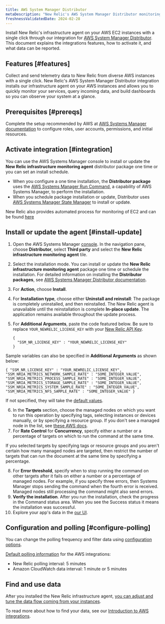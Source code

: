 ```yaml
---
title: AWS System Manager Distributor
metaDescription: "New Relic's AWS System Manager Distributor monitoring integration: what data it reports, and how to enable it."
freshnessValidatedDate: 2024-02-28
---
```



Install New Relic's infrastructure agent on your AWS EC2 instances with a single click through our integration for [AWS System Manager Distributor](https://docs.aws.amazon.com/systems-manager/latest/userguide/distributor.html). This document explains the integrations features, how to activate it, and what data can be reported.

## Features [#features]

Collect and send telemetry data to New Relic from diverse AWS instances with a single click. New Relic's AWS System Manager Distributor integration installs our infrastructure agent on your AWS instances and allows you to quickly monitor your services, query incoming data, and build dashboards so you can observe your system at a glance. 

## Prerequisites [#prereqs]

Complete the setup recommended by AWS at [AWS Systems Manager documentation](https://docs.aws.amazon.com/systems-manager/latest/userguide/systems-manager-setting-up.html) to configure roles, user accounts, permissions, and initial resources.

## Activate integration [#integration]

You can use the AWS Systems Manager console to install or update the **New Relic infrastructure monitoring agent** distributor package one time or you can set an install schedule. 

* When you configure a one time installation, the **Distributor package** uses the [AWS Systems Manager Run Command](https://docs.aws.amazon.com/systems-manager/latest/userguide/run-command.html), a capability of AWS Systems Manager, to perform the installation.
* When you schedule package installation or update, Distributor uses [AWS Systems Manager State Manager](https://docs.aws.amazon.com/systems-manager/latest/userguide/systems-manager-state.html) to install or update.


New Relic also provides automated process for monitoring of EC2 and can be found [here](/whats-new/2023/08/whats-new-08-08-automatic-ec2-monitoring-through-nr-agent/)

## Install or update the agent [#install-update]

1. Open the AWS Systems Manager [console](https://console.aws.amazon.com/systems-manager). In the navigation pane, choose **Distributor**,  select **Third party** and select the **New Relic infrastructure monitoring agent** tile.
2. Select the installation mode. You can install or update the **New Relic infrastructure monitoring agent** package one time or schedule the installation. For detailed information on installing the **Distributor packages**, see [AWS Systems Manager Distributor documentation](https://docs.aws.amazon.com/systems-manager/latest/userguide/distributor-working-with-packages-deploy.html).
3. For **Action**, choose **Install**.
4. For **Installation type**, choose either **Uninstall and reinstall**: The package is completely uninstalled, and then reinstalled. The New Relic agent is unavailable until the reinstallation is complete **In-place update**. The application remains available throughout the update process. 
5. For **Additional Arguments**, paste the code featured below. Be sure to replace `YOUR_NEWRELIC_LICENSE_KEY` with your [New Relic API Key](/docs/apis/intro-apis/new-relic-api-keys). 

    ```
    {
      "SSM_NR_LICENSE_KEY" : "YOUR_NEWRELIC_LICENSE_KEY"
    }
    ```

Sample variables can also be specified in **Additional Arguments** as shown below:

```
{ "SSM_NR_LICENSE_KEY" : "YOUR_NEWRELIC_LICENSE_KEY", "SSM_NRIA_METRICS_NETWORK_SAMPLE_RATE" : "SOME_INTEGER_VALUE", "SSM_NRIA_METRICS_PROCESS_SAMPLE_RATE" : "SOME_INTEGER_VALUE", "SSM_NRIA_METRICS_STORAGE_SAMPLE_RATE" : "SOME_INTEGER_VALUE", "SSM_NRIA_METRICS_SYSTEM_SAMPLE_RATE" : "SOME_INTEGER_VALUE", "SSM_NRIA_METRICS_NFS_SAMPLE_RATE" : "SOME_INTEGER_VALUE" }
```

If not specified, they will take the [default values](https://github.com/newrelic/infrastructure-agent/blob/master/assets/examples/infrastructure/newrelic-infra-template.yml.example).

6. In the **Targets** section, choose the managed nodes on which you want to run this operation by specifying tags, selecting instances or devices manually, or by specifying a resource group.
If you don't see a managed node in the list, see [these AWS docs](https://docs.aws.amazon.com/systems-manager/latest/userguide/troubleshooting-managed-instances.html).
7. For **Rate Control** for **Concurrency**, specify either a number or a percentage of targets on which to run the command at the same time.

<Callout variant="tip">
If you selected targets by specifying tags or resource groups and you aren't certain how many managed nodes are targeted, then restrict the number of targets that can run the document at the same time by specifying a percentage.
</Callout>

8. For **Error threshold**, specify when to stop running the command on other targets after it fails on either a number or a percentage of managed nodes. For example, if you specify three errors, then Systems Manager stops sending the command when the fourth error is received. Managed nodes still processing the command might also send errors. 
9. **Verify the installation**. After you run the installation, check the progress in the Command status area. When you see the Success status it means the installation was successful.
9. Explore your app's data in the [our UI](one.newrelic.com).


## Configuration and polling [#configure-polling]

You can change the polling frequency and filter data using [configuration options](/docs/integrations/new-relic-integrations/getting-started/configure-polling-frequency-data-collection-cloud-integrations).

[Default polling information](/docs/infrastructure/amazon-integrations/aws-integrations-list/aws-polling-intervals-infrastructure-integrations) for the AWS integrations:

- New Relic polling interval: 5 minutes
- Amazon CloudWatch data interval: 1 minute or 5 minutes


## Find and use data

After you installed the New Relic infrastructure agent, [you can adjust and tune the data flow coming from your instances](/docs/infrastructure/infrastructure-monitoring/get-started/get-started-infrastructure-monitoring).

To read more about how to find your data, see our [Introduction to AWS integrations](/docs/infrastructure/amazon-integrations/get-started/introduction-aws-integrations/#insights).
